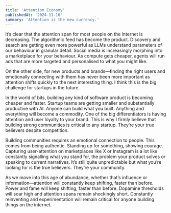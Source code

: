 ```yaml
---
title: 'Attention Economy'
publishedAt: '2024-11-16'
summary: 'Attention is the new currency.'
---
```


It’s clear that the attention span for most people on the internet is decreasing.   The algorithmic feed has become the product. Discovery and search are getting even more powerful as LLMs understand parameters of our behaviour in granular detail. Social media is increasingly morphing into a marketplace for your behaviour. As compute gets cheaper, agents will run ads that are more targeted and personalised to what you might like. 

On the other side, for new products and brands—finding the right users and emotionally connecting with them has never been more important as attention shifts quickly to the next interesting thing. I think this is the big challenge for startups in the future. 

In the world of bits, building any kind of software product is becoming cheaper and faster. Startup teams are getting smaller and substantially productive with AI. Anyone can build what you built. Anything and everything will become a commodity. One of the big differentiators is having attention and user loyalty to your brand. This is why I firmly believe that building strong communities is critical to any startup. They’re your true believers despite competition. 

Building communities requires an emotional connection to people. This comes from being authentic. Standing up for something, showing courage. Capturing user-attention on marketplaces like X or Instagram is a lot like constantly signalling what you stand for, the problem your product solves or speaking to current narratives. It’s still quite unpredictable but what you’re looking for is the true believers. They’re your community. 

As we move into this age of abundance, whether that’s influence or information—attention will constantly keep shifting, faster than before. Power and fame will keep shifting, faster than before. Dopamine thresholds will soar high and attention spans remain shockingly short. Constantly reinventing and experimentation will remain critical for anyone building things on the internet. 
